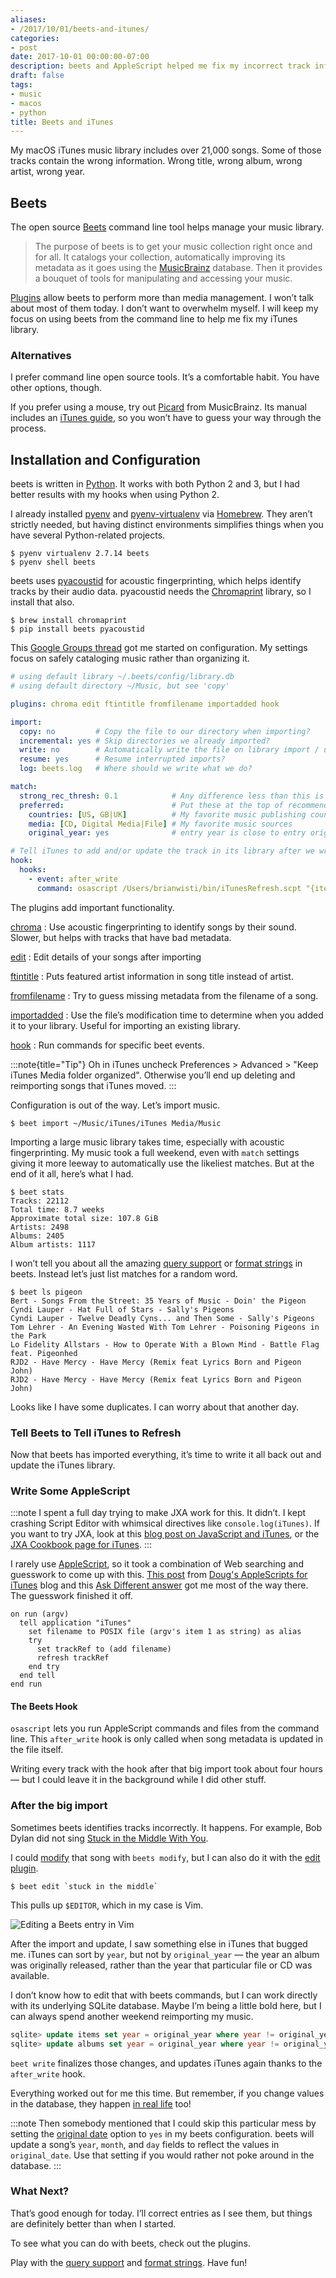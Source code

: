 ```yaml
---
aliases:
- /2017/10/01/beets-and-itunes/
categories:
- post
date: 2017-10-01 00:00:00-07:00
description: beets and AppleScript helped me fix my incorrect track information
draft: false
tags:
- music
- macos
- python
title: Beets and iTunes
---
```


My macOS iTunes music library includes over 21,000 songs. Some of those tracks
contain the wrong information. Wrong title, wrong album, wrong artist, wrong
year.

## Beets

[Beets]: http://beets.io/

The open source [Beets][] command line tool helps manage your music library.

[MusicBrainz]: https://musicbrainz.org/

> The purpose of beets is to get your music collection right once and for all.
> It catalogs your collection, automatically improving its metadata as it goes
> using the [MusicBrainz][] database. Then it provides a bouquet of tools for
> manipulating and accessing your music.

[beets-plugins]: http://beets.readthedocs.io/en/v1.4.5/plugins/index.html

[Plugins][beets-plugins] allow beets to perform more than media management. I won’t talk
about most of them today. I don’t want to overwhelm myself. I will keep my focus
on using beets from the command line to help me fix my iTunes library.

### Alternatives

I prefer command line open source tools. It’s a comfortable habit. You have
other options, though.

[Picard]: https://picard.musicbrainz.org
[iTunes guide]: https://musicbrainz.org/doc/iTunes_Guide

If you prefer using a mouse, try out [Picard][] from MusicBrainz. Its manual
includes an [iTunes guide][], so you won’t have to guess your way through the
process.

## Installation and Configuration

[Python]: https://python.org

beets is written in [Python][]. It works with both Python 2 and 3, but I had
better results with my hooks when using Python 2.

[pyenv]: https://github.com/pyenv/pyenv
[pyenv-virtualenv]: https://github.com/pyenv/pyenv-virtualenv
[Homebrew]: https://brew.sh/

I already installed [pyenv][] and [pyenv-virtualenv][] via [Homebrew][]. They
aren’t strictly needed, but having distinct environments simplifies things when
you have several Python-related projects.

```
$ pyenv virtualenv 2.7.14 beets
$ pyenv shell beets
```

[pyacoustid]: https://pypi.python.org/pypi/pyacoustid
[Chromaprint]: https://acoustid.org/chromaprint

beets uses [pyacoustid][] for acoustic fingerprinting, which helps identify
tracks by their audio data. pyacoustid needs the [Chromaprint][] library, so I
install that also.

```
$ brew install chromaprint
$ pip install beets pyacoustid
```

[Google Groups thread]: https://groups.google.com/forum/#!topic/beets-users/yijEk858yiw

This [Google Groups thread][] got me started on configuration. My settings focus
on safely cataloging music rather than organizing it.

```yaml title="~/.config/beets/config.yaml"
# using default library ~/.beets/config/library.db
# using default directory ~/Music, but see 'copy'

plugins: chroma edit ftintitle fromfilename importadded hook

import:
  copy: no         # Copy the file to our directory when importing?
  incremental: yes # Skip directories we already imported?
  write: no        # Automatically write the file on library import / update?
  resume: yes      # Resume interrupted imports?
  log: beets.log   # Where should we write what we do?

match:
  strong_rec_thresh: 0.1            # Any difference less than this is a strong recommendation
  preferred:                        # Put these at the top of recommendations
    countries: [US, GB|UK]          # My favorite music publishing countries
    media: [CD, Digital Media|File] # My favorite music sources
    original_year: yes              # entry year is close to entry original_year

# Tell iTunes to add and/or update the track in its library after we write a file.
hook:
  hooks:
    - event: after_write
      command: osascript /Users/brianwisti/bin/iTunesRefresh.scpt "{item.path}"
```

The plugins add important functionality.

[chroma]: http://beets.readthedocs.io/en/v1.4.5/plugins/chroma.html
[edit]: http://beets.readthedocs.io/en/v1.4.5/plugins/edit.html
[ftintitle]: http://beets.readthedocs.io/en/v1.4.5/plugins/ftintitle.html
[fromfilename]: http://beets.readthedocs.io/en/v1.4.5/plugins/fromfilename.html
[importadded]: http://beets.readthedocs.io/en/v1.4.5/plugins/importadded.html
[hook]: http://beets.readthedocs.io/en/v1.4.5/plugins/hook.html

[chroma][]
: Use acoustic fingerprinting to identify songs by their sound. Slower, but helps with tracks that have bad metadata.

[edit][]
: Edit details of your songs after importing

[ftintitle][]
: Puts featured artist information in song title instead of artist.

[fromfilename][]
: Try to guess missing metadata from the filename of a song.

[importadded][]
: Use the file’s modification time to determine when you added it to your library. Useful for importing an existing library.

[hook][]
: Run commands for specific beet events.

:::note{title="Tip"}
Oh in iTunes uncheck Preferences > Advanced > "Keep iTunes Media folder organized".
Otherwise you’ll end up deleting and reimporting songs that iTunes moved.
:::

Configuration is out of the way. Let’s import music.

```
$ beet import ~/Music/iTunes/iTunes Media/Music
```

Importing a large music library takes time, especially with acoustic
fingerprinting. My music took a full weekend, even with `match` settings giving
it more leeway to automatically use the likeliest matches. But at the end of it
all, here’s what I had.

```
$ beet stats
Tracks: 22112
Total time: 8.7 weeks
Approximate total size: 107.8 GiB
Artists: 2498
Albums: 2405
Album artists: 1117
```

[query support]: http://beets.readthedocs.io/en/v1.4.5/reference/query.html
[format strings]: http://beets.readthedocs.io/en/v1.4.5/reference/pathformat.html

I won’t tell you about all the amazing [query support][] or [format strings][]
in beets. Instead let’s just list matches for a random word.

```
$ beet ls pigeon
Bert - Songs From the Street: 35 Years of Music - Doin' the Pigeon
Cyndi Lauper - Hat Full of Stars - Sally's Pigeons
Cyndi Lauper - Twelve Deadly Cyns... and Then Some - Sally's Pigeons
Tom Lehrer - An Evening Wasted With Tom Lehrer - Poisoning Pigeons in the Park
Lo Fidelity Allstars - How to Operate With a Blown Mind - Battle Flag feat. Pigeonhed
RJD2 - Have Mercy - Have Mercy (Remix feat Lyrics Born and Pigeon John)
RJD2 - Have Mercy - Have Mercy (Remix feat Lyrics Born and Pigeon John)
```

Looks like I have some duplicates. I can worry about that another day.

### Tell Beets to Tell iTunes to Refresh

Now that beets has imported everything, it’s time to write it all back out and
update the iTunes library.

### Write Some AppleScript

[blog post on JavaScript and iTunes]: https://www.macstories.net/tutorials/getting-started-with-javascript-for-automation-on-yosemite/
[JXA Cookbook page for iTunes]: https://github.com/JXA-Cookbook/JXA-Cookbook/wiki/iTunes

:::note
I spent a full day trying to make JXA work for this. It didn’t. I kept crashing
Script Editor with whimsical directives like `console.log(iTunes)`. If you want
to try JXA, look at this [blog post on JavaScript and iTunes][], or the
[JXA Cookbook page for iTunes][].
:::

[applescript]: https://developer.apple.com/library/content/documentation/AppleScript/Conceptual/AppleScriptX/AppleScriptX.html
[This post]: https://dougscripts.com/itunes/2010/12/get-a-track-reference-from-a-file-path/
[doug-scripts]: https://dougscripts.com/itunes/index.php#whatsnew
[ask-different]: https://apple.stackexchange.com/questions/202504/searching-itunes-library-for-file-location#222834

I rarely use [AppleScript][applescript], so it took a combination of Web
searching and guesswork to come up with this. [This post][] from [Doug's
AppleScripts for iTunes][doug-scripts] blog and this [Ask Different
answer][ask-different] got me most of the way there. The guesswork finished it
off.

```applescript title="~/bin/iTunesRefresh.scpt"
on run (argv)
  tell application "iTunes"
    set filename to POSIX file (argv's item 1 as string) as alias
    try
      set trackRef to (add filename)
      refresh trackRef
    end try
  end tell
end run
```

#### The Beets Hook

`osascript` lets you run AppleScript commands and files from the command line.
This `after_write` hook is only called when song metadata is updated in the file
itself.

Writing every track with the hook after that big import took about four hours —
but I could leave it in the background while I did other stuff.

### After the big import

[Stuck in the Middle With You]: https://youtu.be/DohRa9lsx0Q

Sometimes beets identifies tracks incorrectly. It happens. For example, Bob
Dylan did not sing [Stuck in the Middle With You][].

[modify]: http://beets.readthedocs.io/en/v1.4.5/reference/cli.html#modify
[edit plugin]: http://beets.readthedocs.io/en/v1.4.5/plugins/edit.html

I could [modify][] that song with `beets modify`, but I can also do it with the
[edit plugin][].

```
$ beet edit `stuck in the middle`
```

This pulls up `$EDITOR`, which in my case is Vim.

![Editing a Beets entry in Vim](@img/2017/beet-edit-screen.png)

After the import and update, I saw something else in iTunes that bugged me.
iTunes can sort by `year`, but not by `original_year` — the year an album was
originally released, rather than the year that particular file or CD was
available.

I don’t know how to edit that with beets commands, but I can work directly with
its underlying SQLite database. Maybe I’m being a little bold here, but I can
always spend another weekend reimporting my music.

```sql title="sqlite3 ~/.config/beets/library.db"
sqlite> update items set year = original_year where year != original_year and original_year != 0;
sqlite> update albums set year = original_year where year != original_year and original_year != 0;
```

`beet write` finalizes those changes, and updates iTunes again thanks to the
`after_write` hook.

[in real life]: https://xkcd.com/180/

Everything worked out for me this time. But remember, if you change values in
the database, they happen [in real life][] too!

[original date]: http://beets.readthedocs.io/en/v1.4.5/reference/config.html#original-date

:::note
Then somebody mentioned that I could skip this particular mess by setting the
[original date][] option to `yes` in my beets configuration. beets will update a
song’s `year`, `month`, and `day` fields to reflect the values in
`original_date`. Use that setting if you would rather not poke around in the
database.
:::

### What Next?

That’s good enough for today. I’ll correct entries as I see them, but things are
definitely better than when I started.

To see what you can do with beets, check out the plugins.

Play with the [query support][] and [format strings][]. Have fun!
